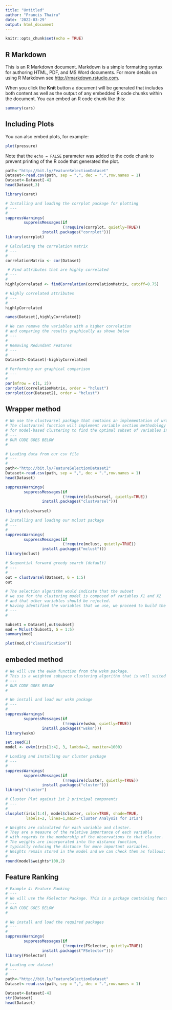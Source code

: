 ```yaml
---
title: "Untitled"
author: "Francis Thairu"
date: '2022-03-29'
output: html_document
---
```


```r
knitr::opts_chunk$set(echo = TRUE)
```

## R Markdown

This is an R Markdown document. Markdown is a simple formatting syntax for authoring HTML, PDF, and MS Word documents. For more details on using R Markdown see <http://rmarkdown.rstudio.com>.

When you click the **Knit** button a document will be generated that includes both content as well as the output of any embedded R code chunks within the document. You can embed an R code chunk like this:

```r
summary(cars)
```

## Including Plots

You can also embed plots, for example:

```r
plot(pressure)
```

Note that the `echo = FALSE` parameter was added to the code chunk to prevent printing of the R code that generated the plot.

```r
path<-"http://bit.ly/FeatureSelectionDataset"
Dataset<-read.csv(path, sep = ",", dec = ".",row.names = 1)
Dataset<-Dataset[-4] 
head(Dataset,3)
```
```r
library(caret)
```

```r
# Installing and loading the corrplot package for plotting
# ---
# 
suppressWarnings(
        suppressMessages(if
                         (!require(corrplot, quietly=TRUE))
                install.packages("corrplot")))
library(corrplot)
```

```r
# Calculating the correlation matrix
# ---
#
correlationMatrix <- cor(Dataset)
```

```r
 # Find attributes that are highly correlated
# ---
#
highlyCorrelated <- findCorrelation(correlationMatrix, cutoff=0.75)
```

```r
# Highly correlated attributes
# ---
# 
highlyCorrelated

names(Dataset[,highlyCorrelated])
```
```r

# We can remove the variables with a higher correlation 
# and comparing the results graphically as shown below
# ---
# 
# Removing Redundant Features 
# ---
# 
Dataset2<-Dataset[-highlyCorrelated]

# Performing our graphical comparison
# ---
# 
par(mfrow = c(1, 2))
corrplot(correlationMatrix, order = "hclust")
corrplot(cor(Dataset2), order = "hclust")
```

## Wrapper method
```r
# We use the clustvarsel package that contains an implementation of wrapper methods. 
# The clustvarsel function will implement variable section methodology 
# for model-based clustering to find the optimal subset of variables in a dataset.
# ---
# OUR CODE GOES BELOW
# 

# Loading data from our csv file
# ---
#
path<-"http://bit.ly/FeatureSelectionDataset2" 
Dataset<-read.csv(path, sep = ",", dec = ".",row.names = 1)
head(Dataset)
```
```r
suppressWarnings(
        suppressMessages(if
                         (!require(clustvarsel, quietly=TRUE))
                install.packages("clustvarsel")))
                         
library(clustvarsel)
```

```r
# Installing and loading our mclust package
# ---
# 
suppressWarnings(
        suppressMessages(if
                         (!require(mclust, quietly=TRUE))
                install.packages("mclust")))
library(mclust)
```

```r
# Sequential forward greedy search (default)
# ---
#
out = clustvarsel(Dataset, G = 1:5)
out
```

```r
# The selection algorithm would indicate that the subset 
# we use for the clustering model is composed of variables X1 and X2 
# and that other variables should be rejected. 
# Having identified the variables that we use, we proceed to build the clustering model:
# ---
#

Subset1 = Dataset[,out$subset]
mod = Mclust(Subset1, G = 1:5)
summary(mod)
```


```r
plot(mod,c("classification"))


```

## embeded method

```r
# We will use the ewkm function from the wskm package.
# This is a weighted subspace clustering algorithm that is well suited to very high dimensional data.
# ---
# OUR CODE GOES BELOW
# 

# We install and load our wskm package
# ---
#
suppressWarnings(
        suppressMessages(if
                         (!require(wskm, quietly=TRUE))
                install.packages("wskm")))
library(wskm)

set.seed(2)
model <- ewkm(iris[1:4], 3, lambda=2, maxiter=1000)

```

```r
# Loading and installing our cluster package
# ---
#
suppressWarnings(
        suppressMessages(if
                         (!require(cluster, quietly=TRUE))
                install.packages("cluster")))
library("cluster")

# Cluster Plot against 1st 2 principal components
# ---
#
clusplot(iris[1:4], model$cluster, color=TRUE, shade=TRUE,
         labels=2, lines=1,main='Cluster Analysis for Iris')

```

```r
# Weights are calculated for each variable and cluster. 
# They are a measure of the relative importance of each variable 
# with regards to the membership of the observations to that cluster. 
# The weights are incorporated into the distance function, 
# typically reducing the distance for more important variables.
# Weights remain stored in the model and we can check them as follows:
# 
round(model$weights*100,2)
```

## Feature Ranking

```r
# Example 4: Feature Ranking
# ---
# We will use the FSelector Package. This is a package containing functions for selecting attributes from a given dataset. 
# ---
# OUR CODE GOES BELOW
# 

# We install and load the required packages
# ---
# 
suppressWarnings(
        suppressMessages(if
                         (!require(FSelector, quietly=TRUE))
                install.packages("FSelector")))
library(FSelector)
```

```r
# Loading our dataset 
# ---
#
path<-"http://bit.ly/FeatureSelectionDataset" 
Dataset<-read.csv(path, sep = ",", dec = ".",row.names = 1)

Dataset<-Dataset[-4] 
str(Dataset)
head(Dataset)

```

